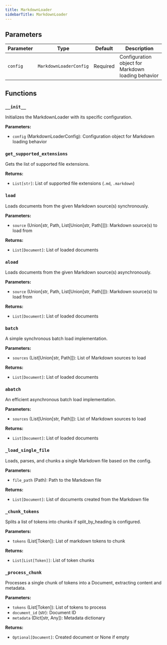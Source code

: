 ```yaml
---
title: MarkdownLoader
sidebarTitle: MarkdownLoader
---
```


## Parameters

| Parameter                          | Type                                                  | Default    | Description                                                                                                                                                                                                                      |
| ---------------------------------- | ----------------------------------------------------- | ---------- | -------------------------------------------------------------------------------------------------------------------------------------------------------------------------------------------------------------------------------- |
| `config`                           | `MarkdownLoaderConfig`                                | Required   | Configuration object for Markdown loading behavior                                                                                                                                                                              |

## Functions

### `__init__`

Initializes the MarkdownLoader with its specific configuration.

**Parameters:**

- `config` (MarkdownLoaderConfig): Configuration object for Markdown loading behavior

### `get_supported_extensions`

Gets the list of supported file extensions.

**Returns:**

- `List[str]`: List of supported file extensions (`.md`, `.markdown`)

### `load`

Loads documents from the given Markdown source(s) synchronously.

**Parameters:**

- `source` (Union[str, Path, List[Union[str, Path]]]): Markdown source(s) to load from

**Returns:**

- `List[Document]`: List of loaded documents

### `aload`

Loads documents from the given Markdown source(s) asynchronously.

**Parameters:**

- `source` (Union[str, Path, List[Union[str, Path]]]): Markdown source(s) to load from

**Returns:**

- `List[Document]`: List of loaded documents

### `batch`

A simple synchronous batch load implementation.

**Parameters:**

- `sources` (List[Union[str, Path]]): List of Markdown sources to load

**Returns:**

- `List[Document]`: List of loaded documents

### `abatch`

An efficient asynchronous batch load implementation.

**Parameters:**

- `sources` (List[Union[str, Path]]): List of Markdown sources to load

**Returns:**

- `List[Document]`: List of loaded documents

### `_load_single_file`

Loads, parses, and chunks a single Markdown file based on the config.

**Parameters:**

- `file_path` (Path): Path to the Markdown file

**Returns:**

- `List[Document]`: List of documents created from the Markdown file

### `_chunk_tokens`

Splits a list of tokens into chunks if split_by_heading is configured.

**Parameters:**

- `tokens` (List[Token]): List of markdown tokens to chunk

**Returns:**

- `List[List[Token]]`: List of token chunks

### `_process_chunk`

Processes a single chunk of tokens into a Document, extracting content and metadata.

**Parameters:**

- `tokens` (List[Token]): List of tokens to process
- `document_id` (str): Document ID
- `metadata` (Dict[str, Any]): Metadata dictionary

**Returns:**

- `Optional[Document]`: Created document or None if empty
